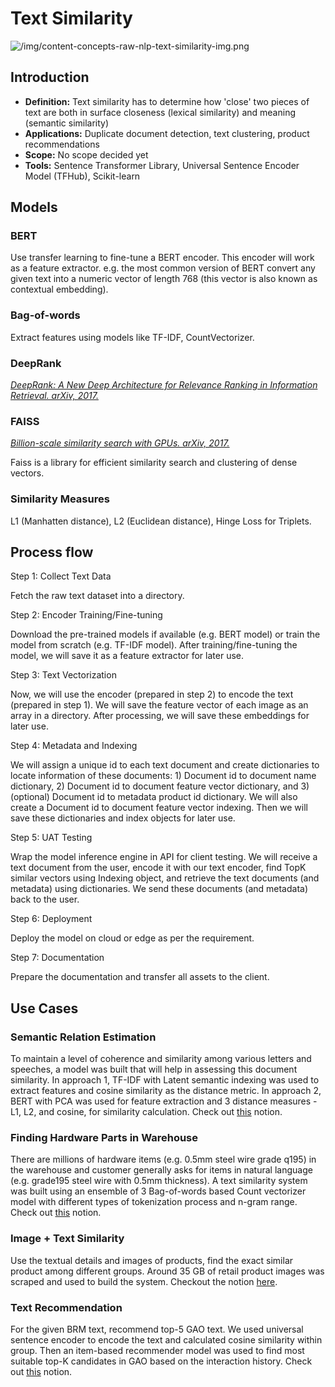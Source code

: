 # Text Similarity

![/img/content-concepts-raw-nlp-text-similarity-img.png](/img/content-concepts-raw-nlp-text-similarity-img.png)

## **Introduction**

- **Definition:** Text similarity has to determine how 'close' two pieces of text are both in surface closeness (lexical similarity) and meaning (semantic similarity)
- **Applications:** Duplicate document detection, text clustering, product recommendations
- **Scope:** No scope decided yet
- **Tools:** Sentence Transformer Library, Universal Sentence Encoder Model (TFHub), Scikit-learn

## **Models**

### BERT

Use transfer learning to fine-tune a BERT encoder. This encoder will work as a feature extractor. e.g.  the most common version of BERT convert any given text into a numeric vector of length 768 (this vector is also known as contextual embedding).

### Bag-of-words

Extract features using models like TF-IDF, CountVectorizer.

### DeepRank

*[DeepRank: A New Deep Architecture for Relevance Ranking in Information Retrieval. arXiv, 2017.](https://arxiv.org/abs/1710.05649)*

### FAISS

*[Billion-scale similarity search with GPUs. arXiv, 2017.](https://arxiv.org/abs/1702.08734)*

Faiss is a library for efficient similarity search and clustering of dense vectors.

### Similarity Measures

L1 (Manhatten distance), L2 (Euclidean distance), Hinge Loss for Triplets.

## **Process flow**

Step 1: Collect Text Data

Fetch the raw text dataset into a directory.

Step 2: Encoder Training/Fine-tuning

Download the pre-trained models if available (e.g. BERT model) or train the model from scratch (e.g. TF-IDF model). After training/fine-tuning the model, we will save it as a feature extractor for later use.

Step 3: Text Vectorization

Now, we will use the encoder (prepared in step 2) to encode the text (prepared in step 1). We will save the feature vector of each image as an array in a directory. After processing, we will save these embeddings for later use.

Step 4: Metadata and Indexing

We will assign a unique id to each text document and create dictionaries to locate information of these documents: 1) Document id to document name dictionary, 2) Document id to document feature vector dictionary, and 3) (optional) Document id to metadata product id dictionary. We will also create a Document id to document feature vector indexing. Then we will save these dictionaries and index objects for later use.

Step 5: UAT Testing

Wrap the model inference engine in API for client testing. We will receive a text document from the user, encode it with our text encoder, find TopK similar vectors using Indexing object, and retrieve the text documents (and metadata) using dictionaries. We send these documents (and metadata) back to the user.

Step 6: Deployment

Deploy the model on cloud or edge as per the requirement.

Step 7: Documentation

Prepare the documentation and transfer all assets to the client.

## Use Cases

### Semantic Relation Estimation

To maintain a level of coherence and similarity among various letters and speeches, a model was built that will help in assessing this document similarity. In approach 1, TF-IDF with Latent semantic indexing was used to extract features and cosine similarity as the distance metric. In approach 2, BERT with PCA was used for feature extraction and 3 distance measures - L1, L2, and cosine, for similarity calculation. Check out [this](https://www.notion.so/Semantic-Similarity-085a0be7e70f4dec99a06c07cca3b12c) notion.

### Finding Hardware Parts in Warehouse

There are millions of hardware items (e.g. 0.5mm steel wire grade q195) in the warehouse and customer generally asks for items in natural language (e.g. grade195 steel wire with 0.5mm thickness). A text similarity system was built using an ensemble of 3 Bag-of-words based Count vectorizer model with different types of tokenization process and n-gram range. Check out [this](https://www.notion.so/Finding-Hardware-Parts-in-Warehouse-922EE-fa28cf6931a94fa89ad2d4d2183f6bcc) notion.

### Image + Text Similarity

Use the textual details and images of products, find the exact similar product among different groups. Around 35 GB of retail product images was scraped and used to build the system. Checkout the notion [here](https://www.notion.so/Image-Text-Similarity-fe5130324ae14ab48a30c93444348f4a).

### Text Recommendation

For the given BRM text, recommend top-5 GAO text. We used universal sentence encoder to encode the text and calculated cosine similarity within group. Then an item-based recommender model was used to find most suitable top-K candidates in GAO based on the interaction history. Check out [this](https://www.notion.so/Text-Recommendation-System-351c57bdb60e40da8531bf19c867314a) notion.